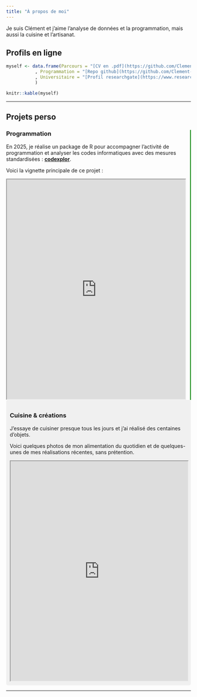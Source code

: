 ```yaml
---
title: "À propos de moi"
---
```


Je suis Clément et j'aime l'analyse de données et la programmation, mais aussi la cuisine et l'artisanat.

## Profils en ligne

```r

myself <- data.frame(Parcours = "[CV en .pdf](https://github.com/Clement-LVD/CV/blob/main/CV_Clement_LVD.pdf)"
           , Programmation = "[Repo github](https://github.com/Clement-LVD)"
           , Universitaire = "[Profil researchgate](https://www.researchgate.net/profile/Clement-Laverdet)"
           )

knitr::kable(myself)

```

---

<style>
.separateur {
  border-right: 2px solid green;
  padding-right: 10px;
}


.arriere-plan {
  background-color: #f0f0f0; /* Gris clair */
  padding: 10px;
  border-radius: 5px;
}

</style>

## Projets perso

::: {.grid}

::: {.g-col-6 .separateur}
<!-- This column takes 1/3 of the page -->

### Programmation
En 2025, je réalise un package de R pour accompagner l'activité de programmation et analyser les codes informatiques avec des mesures standardisées : [**codexplor**](https://clement-lvd.github.io/codexplor). 

Voici la vignette principale de ce projet :

<iframe style="height:600px; width:99%;" src="https://clement-lvd.github.io/codexplor"></iframe>

:::

::: {.g-col-6 .arriere-plan}
<!-- This column takes 2/3 of the page -->

### Cuisine & créations
J'essaye de cuisiner presque tous les jours et j'ai réalisé des centaines d'objets. 

Voici quelques photos de mon alimentation du quotidien et de quelques-unes de mes réalisations récentes, sans prétention.

<iframe src="https://www.instagram.com/diners_quotidiens/embed" width="100%" height="600px"></iframe>
:::

:::


---




